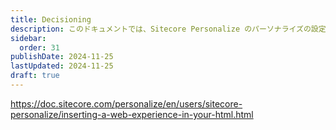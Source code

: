 ```yaml
---
title: Decisioning
description: このドキュメントでは、Sitecore Personalize のパーソナライズの設定において、Decisioning に関する情報をまとめています。
sidebar:
  order: 31
publishDate: 2024-11-25
lastUpdated: 2024-11-25
draft: true
---
```


https://doc.sitecore.com/personalize/en/users/sitecore-personalize/inserting-a-web-experience-in-your-html.html

